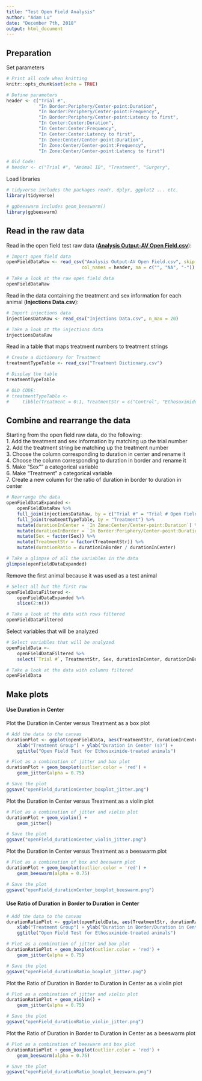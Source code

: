 ---
title: "Test Open Field Analysis"
author: "Adam Lu"
date: "December 7th, 2018"
output: html_document
---

## Preparation

Set parameters

```{r setup, include = FALSE}
# Print all code when knitting
knitr::opts_chunk$set(echo = TRUE)

# Define parameters
header <- c("Trial #", 
            "In Border:Periphery/Center-point:Duration", 
            "In Border:Periphery/Center-point:Frequency", 
            "In Border:Periphery/Center-point:Latency to first", 
            "In Center:Center:Duration", 
            "In Center:Center:Frequency", 
            "In Center:Center:Latency to first", 
            "In Zone:Center/Center-point:Duration", 
            "In Zone:Center/Center-point:Frequency", 
            "In Zone:Center/Center-point:Latency to first") 

# Old Code:
# header <- c("Trial #", "Animal ID", "Treatment", "Surgery", 
```

Load libraries

```{r, message = FALSE}
# tidyverse includes the packages readr, dplyr, ggplot2 ... etc.
library(tidyverse)

# ggbeeswarm includes geom_beeswarm()
library(ggbeeswarm)
```

## Read in the raw data

Read in the open field test raw data ([**Analysis Output-AV Open Field.csv**](Analysis Output-AV Open Field.csv)):

```{r, message = FALSE}
# Import open field data
openFieldDataRaw <- read_csv("Analysis Output-AV Open Field.csv", skip = 4, 
                            col_names = header, na = c("", "NA", "-"))

# Take a look at the raw open field data
openFieldDataRaw
```

Read in the data containing the treatment and sex information for each animal (**Injections Data.csv**):

```{r, message = FALSE}
# Import injections data
injectionsDataRaw <- read_csv("Injections Data.csv", n_max = 20)

# Take a look at the injections data
injectionsDataRaw
```

Read in a table that maps treatment numbers to treatment strings

```{r, message = FALSE}
# Create a dictionary for Treatment
treatmentTypeTable <- read_csv("Treatment Dictionary.csv")

# Display the table
treatmentTypeTable

# OLD CODE:
# treatmentTypeTable <- 
#     tibble(Treatment = 0:1, TreatmentStr = c("Control", "Ethosuximide"))
```

## Combine and rearrange the data

Starting from the open field raw data, do the following:  
    1. Add the treatment and sex information by matching up the trial number  
    2. Add the treatment string be matching up the treatment number  
    3. Choose the column corresponding to duration in center and rename it  
    4. Choose the column corresponding to duration in border and rename it  
    5. Make "Sex"" a categorical variable  
    6. Make "Treatment" a categorical variable  
    7. Create a new column for the ratio of duration in border to duration in center  

```{r, message = FALSE}
# Rearrange the data
openFieldDataExpanded <- 
    openFieldDataRaw %>% 
    full_join(injectionsDataRaw, by = c("Trial #" = "Trial # Open Field")) %>% 
    full_join(treatmentTypeTable, by = "Treatment") %>% 
    mutate(durationInCenter = `In Zone:Center/Center-point:Duration`) %>% 
    mutate(durationInBorder = `In Border:Periphery/Center-point:Duration`) %>% 
    mutate(Sex = factor(Sex)) %>% 
    mutate(TreatmentStr = factor(TreatmentStr)) %>% 
    mutate(durationRatio = durationInBorder / durationInCenter)

# Take a glimpse of all the variables in the data 
glimpse(openFieldDataExpanded)
```

Remove the first animal because it was used as a test animal

```{r, message = FALSE}
# Select all but the first row
openFieldDataFiltered <- 
    openFieldDataExpanded %>% 
    slice(2:n())

# Take a look at the data with rows filtered
openFieldDataFiltered
```

Select variables that will be analyzed

``` {r, message = FALSE}
# Select variables that will be analyzed
openFieldData <- 
    openFieldDataFiltered %>% 
    select(`Trial #`, TreatmentStr, Sex, durationInCenter, durationInBorder, durationRatio)

# Take a look at the data with columns filtered
openFieldData
```

## Make plots

#### Use Duration in Center
Plot the Duration in Center versus Treatment as a box plot

``` {r, message = FALSE}
# Add the data to the canvas
durationPlot <- ggplot(openFieldData, aes(TreatmentStr, durationInCenter)) +
    xlab("Treatment Group") + ylab("Duration in Center (s)") +
    ggtitle("Open Field Test for Ethosuximide-treated animals")

# Plot as a combination of jitter and box plot
durationPlot + geom_boxplot(outlier.color = 'red') +
    geom_jitter(alpha = 0.75)

# Save the plot
ggsave("openField_durationCenter_boxplot_jitter.png")
```

Plot the Duration in Center versus Treatment as a violin plot

``` {r, message = FALSE}
# Plot as a combination of jitter and violin plot
durationPlot + geom_violin() +
    geom_jitter()

# Save the plot
ggsave("openField_durationCenter_violin_jitter.png")
```

Plot the Duration in Center versus Treatment as a beeswarm plot

``` {r, message = FALSE}
# Plot as a combination of box and beeswarm plot
durationPlot + geom_boxplot(outlier.color = 'red') +
    geom_beeswarm(alpha = 0.75)

# Save the plot
ggsave("openField_durationCenter_boxplot_beeswarm.png")
```
 
#### Use Ratio of Duration in Border to Duration in Center

``` {r, message = FALSE}
# Add the data to the canvas
durationRatioPlot <- ggplot(openFieldData, aes(TreatmentStr, durationRatio)) +
    xlab("Treatment Group") + ylab("Duration in Border/Duration in Center") +
    ggtitle("Open Field Test for Ethosuximide-treated animals")

# Plot as a combination of jitter and box plot
durationRatioPlot + geom_boxplot(outlier.color = 'red') +
    geom_jitter(alpha = 0.75)

# Save the plot
ggsave("openField_durationRatio_boxplot_jitter.png")
```

Plot the Ratio of Duration in Border to Duration in Center as a violin plot

``` {r, message = FALSE}
# Plot as a combination of jitter and violin plot
durationRatioPlot + geom_violin() +
    geom_jitter(alpha = 0.75)

# Save the plot
ggsave("openField_durationRatio_violin_jitter.png")
```

Plot the Ratio of Duration in Border to Duration in Center as a beeswarm plot

``` {r, message = FALSE}
# Plot as a combination of beeswarm and box plot
durationRatioPlot + geom_boxplot(outlier.color = 'red') +
    geom_beeswarm(alpha = 0.75)

# Save the plot
ggsave("openField_durationRatio_boxplot_beeswarm.png")
```











